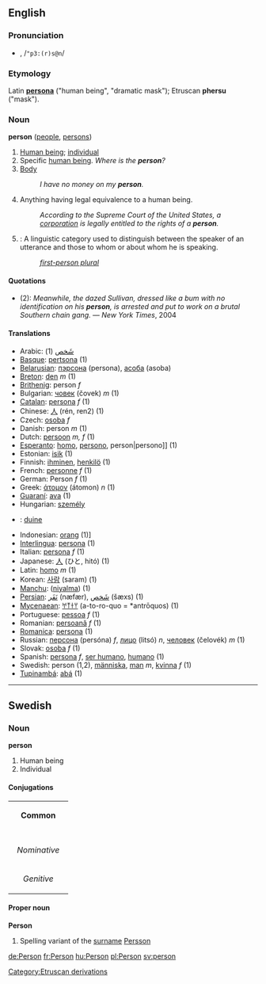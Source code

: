 ==English==
===Pronunciation===
*{{IPA|/ˈpɜː(r)sən/}}, /<tt>"p3:(r)s@n</tt>/

===Etymology===
Latin '''[[persona]]''' ("human being", "dramatic mask"); Etruscan '''phersu''' ("mask").

===Noun===
'''person''' ([[people]], [[persons]])

#[[Human being]]; [[individual]]
#Specific [[human being]]. ''Where is the '''person'''?''
#[[Body]] <!-- needs revising; also is this a legal term? -->
#:''I have no money on my '''person'''.''
#Anything having legal equivalence to a human being.
#:''According to the Supreme Court of the United States, a [[corporation]] is legally entitled to the rights of a '''person'''.''
#{{grammar}}: A linguistic category used to distinguish between the speaker of an utterance and those to whom or about whom he is speaking.
#:''[[first-person plural]]''

====Quotations====
* (2): ''Meanwhile, the dazed Sullivan, dressed like a bum with no identification on his '''person''', is arrested and put to work on a brutal Southern chain gang.'' — ''New York Times'', 2004

====Translations====
*Arabic: [[شخص|شَخص]] {{IPA|(ʃáxʂ)}} (1)
*[[Basque]]: [[pertsona]] (1)
*[[Belarusian]]: [[пэрсона]] (persona), [[асоба]] (asoba)
*[[Breton]]: [[den]] ''m'' (1)
*[[Brithenig]]: person ''f''
*Bulgarian: [[човек]] (čovek) ''m'' (1)
*[[Catalan]]: [[persona]] ''f'' (1)
*Chinese: [[人]] (rén, ren2) (1)
*Czech: [[osoba]] ''f''
*Danish: person ''m'' (1)
*Dutch: [[persoon]] ''m, f'' (1)
*[[Esperanto]]: [[homo]], [[persono]], {{ReVo}}person|persono]] (1)
*Estonian: [[isik]] (1)
*Finnish: [[ihminen]], [[henkilö]] (1)
*French: [[personne]] ''f'' (1)
*German: Person ''f'' (1)
*Greek: [[άτομον]] (átomon) ''n'' (1)
*[[Guaraní]]: [[ava]] (1)
*Hungarian: [[személy]]
*{{ga}}: [[duine]]
*Indonesian: [[orang]] (1)]
*[[Interlingua]]: [[persona]] (1)
*Italian: [[persona]] ''f'' (1)
*Japanese: [[人]] (ひと, hitó) (1)
*Latin: [[homo]] ''m'' (1)
*Korean: [[사람]] (saram) (1)
*[[Manchu]]: ([[niyalma]]) (1) <!--is this a transliteration?  If so, it should not be wikified-->
*[[Persian]]:  [[نفر|نَفَر]] (næfær), [[شخص|شَخص]] (šæxs) (1)
*[[Mycenaean]]: [[𐀀𐀵𐀫𐀦]] (a-to-ro-quo = *antrōquos) (1)
*Portuguese: [[pessoa]] ''f'' (1)
*Romanian: [[persoană]] ''f'' (1)
*[[Romanica]]: [[persona]] (1)
*Russian: [[персона]] (persóna) ''f'', [[лицо]] (litsó) ''n'', [[человек]] (čelovék) ''m'' (1)
*Slovak: [[osoba#Slovak|osoba]] ''f'' (1)
*Spanish: [[persona]] ''f'', [[ser humano]], [[humano]] (1)
*Swedish: person (1,2), [[människa]], [[man]] ''m'', [[kvinna]] ''f'' (1)
*[[Tupinambá]]: [[abá]] (1)
----

==Swedish==
===Noun===
'''person'''
#Human being
#Individual
====Conjugations====
{| border=1 cellspacing=0 
| bgcolor=#FFFFF0 colspan=5 align=center | '''Common''' 
|- 
|- bgcolor=#FFFFF0 align=center 
! rowspan=2 | 
| colspan=2 width=105 | ''Singular'' 
| colspan=2 | ''Plural'' 
|- bgcolor=#FFFFF0 align=center 
| width=105 | ''Indefinite'' 
| width=105 | ''Definite'' 
| width=105 | ''Indefinite'' 
|  width=105 | ''Definite'' 
|- align=center 
| width=105 bgcolor=#FFFFF0 | ''Nominative'' 
| [[person]] 
| [[personen]] 
| [[personer]] 
| [[personerna]] 
|- align=center 
| width=105 bgcolor=#FFFFF0 | ''Genitive'' 
| [[persons]] 
| [[personens]] 
| [[personers]] 
| [[personernas]]
|}
====Proper noun====
'''Person'''
#Spelling variant of the [[surname]] [[Persson]]
[[de:Person]]
[[fr:Person]]
[[hu:Person]]
[[pl:Person]]
[[sv:person]]
[[Category:Etruscan derivations]]